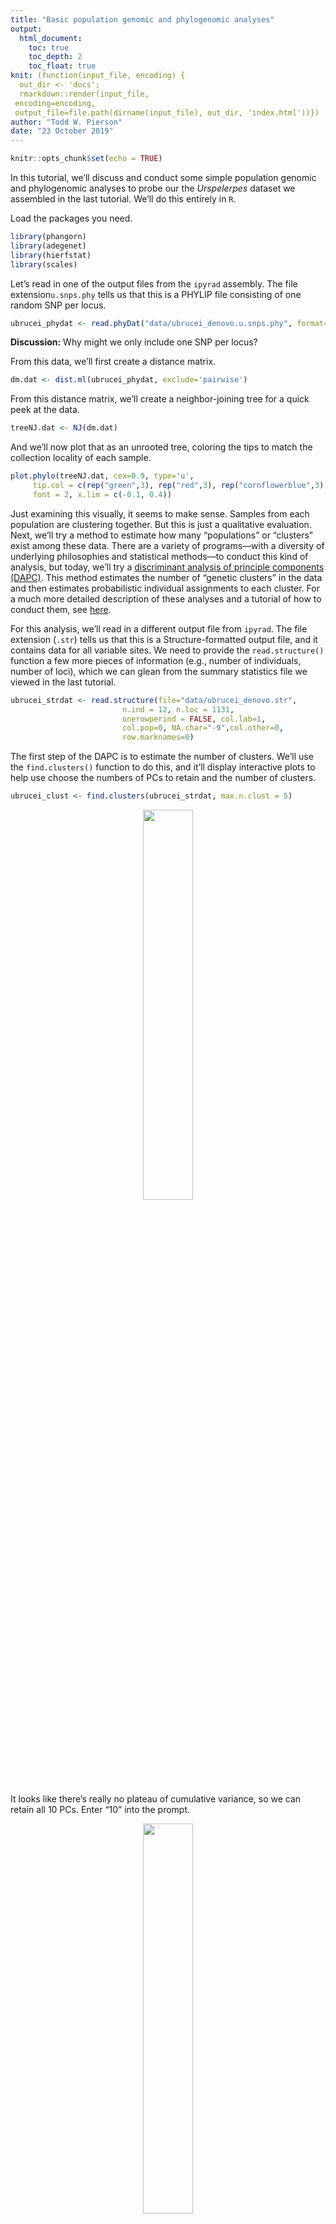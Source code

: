 ```yaml
---
title: "Basic population genomic and phylogenomic analyses"
output: 
  html_document:
    toc: true
    toc_depth: 2
    toc_float: true
knit: (function(input_file, encoding) {
  out_dir <- 'docs';
  rmarkdown::render(input_file,
 encoding=encoding,
 output_file=file.path(dirname(input_file), out_dir, 'index.html'))})
author: "Todd W. Pierson"
date: "23 October 2019"
---
```


```r
knitr::opts_chunk$set(echo = TRUE)
```

In this tutorial, we'll discuss and conduct some simple population genomic and phylogenomic analyses to probe our the *Urspelerpes* dataset we assembled in the last tutorial. We'll do this entirely in `R`.

Load the packages you need.
```r
library(phangorn)
library(adegenet)
library(hierfstat)
library(scales)
```

Let's read in one of the output files from the `ipyrad` assembly. The file extension`u.snps.phy` tells us that this is a PHYLIP file consisting of one random SNP per locus.

```r
ubrucei_phydat <- read.phyDat("data/ubrucei_denovo.u.snps.phy", format="phy", type="DNA")
```

<div class="alert alert-info">
  <strong>Discussion:</strong> Why might we only include one SNP per locus?
</div>

From this data, we'll first create a distance matrix.
```r
dm.dat <- dist.ml(ubrucei_phydat, exclude='pairwise')
```

From this distance matrix, we'll create a neighbor-joining tree for a quick peek at the data.
```r
treeNJ.dat <- NJ(dm.dat)
```

And we'll now plot that as an unrooted tree, coloring the tips to match the collection locality of each sample.
```r
plot.phylo(treeNJ.dat, cex=0.9, type='u',
     tip.col = c(rep("green",3), rep("red",3), rep("cornflowerblue",3), rep("purple",3)),
     font = 2, x.lim = c(-0.1, 0.4))
```

Just examining this visually, it seems to make sense. Samples from each population are clustering together. But this is just a qualitative evaluation. Next, we'll try a method to estimate how many "populations" or "clusters" exist among these data. There are a variety of programs—with a diversity of underlying philosophies and statistical methods—to conduct this kind of analysis, but today, we'll try a [discriminant analysis of principle components (DAPC)](https://bmcgenet.biomedcentral.com/articles/10.1186/1471-2156-11-94_). This method estimates the number of "genetic clusters" in the data and then estimates probabilistic individual assignments to each cluster. For a much more detailed description of these analyses and a tutorial of how to conduct them, see [here](http://adegenet.r-forge.r-project.org/files/tutorial-dapc.pdf).

For this analysis, we'll read in a different output file from `ipyrad`. The file extension (`.str`) tells us that this is a Structure-formatted output file, and it contains data for all variable sites. We need to provide the `read.structure()` function a few more pieces of information (e.g., number of individuals, number of loci), which we can glean from the summary statistics file we viewed in the last tutorial.

```r
ubrucei_strdat <- read.structure(file="data/ubrucei_denovo.str",
                         n.ind = 12, n.loc = 1131,
                         onerowperind = FALSE, col.lab=1,
                         col.pop=0, NA.char="-9",col.other=0,
                         row.marknames=0)
```

The first step of the DAPC is to estimate the number of clusters. We'll use the `find.clusters()` function to do this, and it'll display interactive plots to help use choose the numbers of PCs to retain and the number of clusters.

```r
ubrucei_clust <- find.clusters(ubrucei_strdat, max.n.clust = 5)
```

<center>![](figs/PC_Plot.jpeg){ width=40% }</center>

It looks like there's really no plateau of cumulative variance, so we can retain all 10 PCs. Enter "10" into the prompt.

<center>![](figs/clust_Plot.jpeg){ width=40% }</center>

The BIC continues to drop through K = 4, but then levels off. We'll enter "4" into the prompt.

```r
ubrucei_clust <- find.clusters(ubrucei_strdat, n.pca = 10, n.clust = 4)
```

Now, we'll conduct the discriminant analysis. Because we have a small number of PCs and clusters, we'll retain all of them here.
```r
ubrucei_dapc <- dapc(ubrucei_strdat, ubrucei_clust$grp, n.pca = 10, n.da = 3)
```

Plot results in a Structure-like barplot.
```r
par(xpd = TRUE)
compoplot(ubrucei_dapc, xlab="individuals", 
          col = c("red","cornflowerblue","green","purple"), legend = FALSE, show.lab = TRUE)
legend(3.1, 1.1, legend=paste("Cluster", 1:3), fill=c("red","cornflowerblue","green","purple"), ncol = 3, cex = 0.7)
```

Let's calculate some common summary statistics to characterize genetic diversity within and among these clusters. First, we can calculate pairwise F~st~ between each cluster.

```r
ubrucei_strdat$pop <- as.factor(c(rep(1,3),rep(2,3),rep(3,3),rep(4,3)))

(matFst <- pairwise.fst(ubrucei_strdat,res.type="matrix"))
```

Now, we can calculate some basic measures of genetic diversity. Let's first separate our data by population.

```r
pop1 <- ubrucei_strdat[ubrucei_strdat$pop == 1]
pop2 <- ubrucei_strdat[ubrucei_strdat$pop == 2]
pop3 <- ubrucei_strdat[ubrucei_strdat$pop == 3]
pop4 <- ubrucei_strdat[ubrucei_strdat$pop == 4]
```


```r
pop1_summary <- summary(pop1)
pop2_summary <- summary(pop2)
pop3_summary <- summary(pop3)
pop4_summary <- summary(pop4)

mean(pop1_summary$Hexp[!is.na(pop1_summary$Hobs)])
mean(pop1_summary$Hobs[!is.na(pop1_summary$Hobs)])

mean(pop2_summary$Hexp[!is.na(pop2_summary$Hobs)])
mean(pop2_summary$Hobs[!is.na(pop2_summary$Hobs)])

```

We can test for isolation-by-distance using a Mantel test. Because this is a rare, sensitive species, we won't use real coordinates, but I'll (coursely) preserve the spatial relationship between sites and center them over [Sanford Stadium (Go Dawgs)](https://goo.gl/maps/9FsrhfEz9wj9ULPU9). Below are our artificial coordinates; note that for all samples within a site, the coordinates are the same.

```r
coords <- rbind(c(33.949966,-83.374063), c(33.949966,-83.374063), c(33.949966,-83.374063),
                c(33.944970, -83.373114), c(33.944970, -83.373114), c(33.944970, -83.373114),
                c(33.950171, -83.373929), c(33.950171, -83.373929), c(33.950171, -83.373929),
                c(33.949900, -83.372304), c(33.949900, -83.372304), c(33.949900, -83.372304))
```

Here's a quick visualization of their positions:
```r
plot(coords[,2],coords[,1], xlim = c(min(coords[,2])-0.0005, max(coords[,2]+0.0005)), 
     ylim = c(min(coords[,1])-0.00025, max(coords[,1]+0.00025)), pch = 19, cex = 2,
     col = c(rep("green",3), rep("red",3), rep("cornflowerblue",3), rep("purple",3)),
     xlab = "longitude", ylab = "latitude")
text(x=coords[c(1,4,7,10),2], y = coords[c(1,4,7,10),1], col = "white", labels = c(1,2,3,4))
```

...here is the actual Mantel test.
```r
mtest <- mantel.randtest(dist(ubrucei_strdat), dist(coords))
plot(mtest, nclass = 30)

plot(dist(coords),dist(ubrucei_strdat), pch = 19, col = alpha("black",0.3),
     xlab = "geographic distance", ylab = "genetic distance")

```

